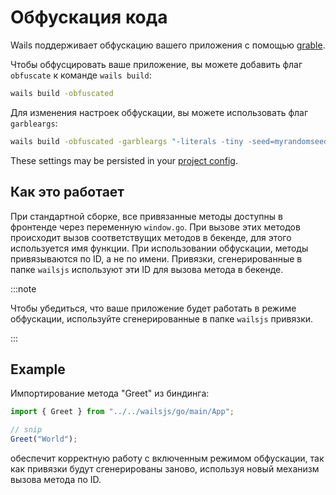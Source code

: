 # Обфускация кода

Wails поддерживает обфускацию вашего приложения с помощью [grable](https://github.com/burrowers/garble).

Чтобы обфусцировать ваше приложение, вы можете добавить флаг `obfuscate` к команде `wails build`:

```bash
wails build -obfuscated
```

Для изменения настроек обфускации, вы можете использовать флаг `garbleargs`:

```bash
wails build -obfuscated -garbleargs "-literals -tiny -seed=myrandomseed"
```

These settings may be persisted in your [project config](../reference/project-config.mdx).

## Как это работает

При стандартной сборке, все привязанные методы доступны в фронтенде через переменную `window.go`. При вызове этих методов происходит вызов соответствущих методов в бекенде, для этого используется имя функции. При использовании обфускации, методы привязываются по ID, а не по имени. Привязки, сгенерированные в папке `wailsjs` используют эти ID для вызова метода в бекенде.

:::note

Чтобы убедиться, что ваше приложение будет работать в режиме обфускации, используйте сгенерированные в папке `wailsjs` привязки.

:::

## Example

Импортирование метода "Greet" из биндинга:

```js
import { Greet } from "../../wailsjs/go/main/App";

// snip
Greet("World");
```

обеспечит корректную работу с включенным режимом обфускации, так как привязки будут сгенерированы заново, используя новый механизм вызова метода по ID.
